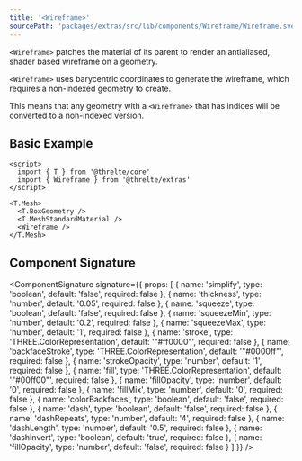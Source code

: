 ```yaml
---
title: '<Wireframe>'
sourcePath: 'packages/extras/src/lib/components/Wireframe/Wireframe.svelte'
---
```


`<Wireframe>` patches the material of its parent to render an antialiased, shader based wireframe on a geometry.

<Example path="extras/wireframe" />

`<Wireframe>` uses barycentric coordinates to generate the wireframe, which requires a non-indexed geometry to create.

This means that any geometry with a `<Wireframe>` that has indices will be converted to a non-indexed version.

## Basic Example

```svelte title="Wireframe.svelte"
<script>
  import { T } from '@threlte/core'
  import { Wireframe } from '@threlte/extras'
</script>

<T.Mesh>
  <T.BoxGeometry />
  <T.MeshStandardMaterial />
  <Wireframe />
</T.Mesh>
```

## Component Signature

<ComponentSignature
  signature={{
    props: [
      { name: 'simplify', type: 'boolean', default: 'false', required: false },
      { name: 'thickness', type: 'number', default: '0.05', required: false },
      { name: 'squeeze', type: 'boolean', default: 'false', required: false },
      { name: 'squeezeMin', type: 'number', default: '0.2', required: false },
      { name: 'squeezeMax', type: 'number', default: '1', required: false },
      {
        name: 'stroke',
        type: 'THREE.ColorRepresentation',
        default: '"#ff0000"',
        required: false
      },
      {
        name: 'backfaceStroke',
        type: 'THREE.ColorRepresentation',
        default: '"#0000ff"',
        required: false
      },
      { name: 'strokeOpacity', type: 'number', default: '1', required: false },
      { name: 'fill', type: 'THREE.ColorRepresentation', default: '"#00ff00"', required: false },
      { name: 'fillOpacity', type: 'number', default: '0', required: false },
      { name: 'fillMix', type: 'number', default: '0', required: false },
      { name: 'colorBackfaces', type: 'boolean', default: 'false', required: false },
      { name: 'dash', type: 'boolean', default: 'false', required: false },
      { name: 'dashRepeats', type: 'number', default: '4', required: false },
      { name: 'dashLength', type: 'number', default: '0.5', required: false },
      { name: 'dashInvert', type: 'boolean', default: 'true', required: false },
      { name: 'fillOpacity', type: 'number', default: 'false', required: false }
    ]
  }}
/>
